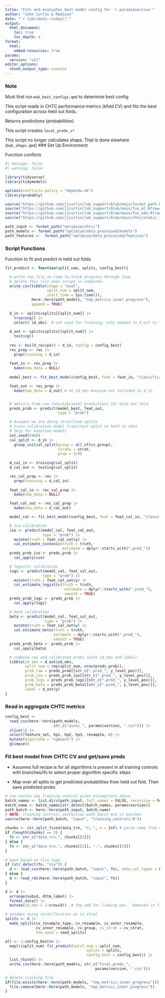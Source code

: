 ```yaml
---
title: "Fits and evaluates best model config for `r params$version`"
author: "John Curtin & Madison"
date: "`r lubridate::today()`"
output: 
  html_document:
    toc: true 
    toc_depth: 4
format:
  html:
    embed-resources: true
params:
  version: "v11"
editor_options: 
  chunk_output_type: console
---
```


### Note 

Must first run `mak_best_configs.qmd` to determine best config

This script reads in CHTC performance metrics (kfold CV) and fits the best configuration across held out folds. 

Returns predictions (probabilities)

This script creates `local_preds_v*`

This script no longer calculates shaps.  That is done elswhere (`mak_shaps.qmd`)
### Set Up Environment

Function conflicts
```r
#| message: false
#| warning: false

library(tidyverse)
library(tidymodels)

options(conflicts.policy = "depends.ok")
library(probably)

source("https://github.com/jjcurtin/lab_support/blob/main/format_path.R?raw=true")
source("https://github.com/jjcurtin/lab_support/blob/main/fun_ml.R?raw=true")
source("https://github.com/jjcurtin/lab_support/blob/main/fun_eda.R?raw=true")
source("https://github.com/jjcurtin/lab_support/blob/main/chtc/static_files/fun_chtc.R?raw=true")

path_input <- format_path("optimize/chtc/")
path_models <- format_path("optimize/data_processed/models")
path_features <-  format_path("optimize/data_processed/features")
```

### Script Functions

Function to fit and predict in held out folds
```r
fit_predict <- function(split_num, splits, config_best){

  # write tmp file to repo to track progress through loop
  # delete this file when script is complete.  
  write_csv(tibble(stage = "eval",
                   split_num = split_num,
                   start_time = Sys.time()),
            here::here(path_models, "tmp_metrics_inner_progress"),
            append = TRUE)
  
  d_in <- splits$splits[[split_num]] |>
    training() |> 
    select(-id_obs)  # not used for training; only needed in d_out to tag for later joins 
  
  d_out <- splits$splits[[split_num]] |>
    testing()
    
  rec <- build_recipe(d = d_in, config = config_best)
  rec_prep <- rec |> 
    prep(training = d_in)
  
  feat_in <- rec_prep |> 
    bake(new_data = NULL) 
  
  model_best <- fit_best_model(config_best, feat = feat_in, "classification")

  feat_out <- rec_prep |> 
    bake(new_data = d_out) # no id_obs because not included in d_in


  # metrics from raw (uncalibrated) predictions for held out fold
  preds_prob <- predict(model_best, feat_out,
                        type = "prob")

  # Assumes we are doing stratified splits
  # train calibration model train/test split on held in data
  # Skip for baseline models
  set.seed(2468)
  cal_split <- d_in |> 
    group_initial_split(group = all_of(cv_group), 
                        strata = strat,
                        prop = 3/4)
  
  d_cal_in <- training(cal_split) 
  d_cal_out <- testing(cal_split)

  rec_cal_prep <- rec |>
    prep(training = d_cal_in)
    
  feat_cal_in <- rec_cal_prep |> 
    bake(new_data = NULL) 

  feat_cal_out <- rec_cal_prep |>  
    bake(new_data = d_cal_out) 

  model_cal <- fit_best_model(config_best, feat = feat_cal_in, "classification")

  # iso calibration
  iso <- predict(model_cal, feat_cal_out,
                 type = "prob") |> 
    mutate(truth = feat_cal_out$y) |> 
    cal_estimate_isotonic(truth = truth,
                          estimate = dplyr::starts_with(".pred_"))
  preds_prob_iso <- preds_prob |> 
    cal_apply(iso)

  # logistic calibration
  logi <- predict(model_cal, feat_cal_out,
                 type = "prob") |>
    mutate(truth = feat_cal_out$y) |>
    cal_estimate_logistic(truth = truth,
                           estimate = dplyr::starts_with(".pred_"),
                           smooth = TRUE)
  preds_prob_logi <- preds_prob |>
    cal_apply(logi)

  # beta calibration
  beta <- predict(model_cal, feat_cal_out,
                  type = "prob") |>
    mutate(truth = feat_cal_out$y) |>
    cal_estimate_beta(truth = truth,
                      estimate = dplyr::starts_with(".pred_"),
                      smooth = TRUE)
  preds_prob_beta <- preds_prob |>
    cal_apply(beta)

  # combine raw and calibrated probs (with id_obs and label)
  tibble(id_obs = d_out$id_obs,
         split_num = rep(split_num, nrow(preds_prob)),
         prob_raw = preds_prob[[str_c(".pred_", y_level_pos)]],
         prob_iso = preds_prob_iso[[str_c(".pred_", y_level_pos)]],
         prob_logi = preds_prob_logi[[str_c(".pred_", y_level_pos)]],
         prob_beta = preds_prob_beta[[str_c(".pred_", y_level_pos)]],
         label = d_out$y) 
}
```


### Read in aggregate CHTC metrics 
```r
config_best <- 
  read_csv(here::here(path_models, 
                      str_c("auroc_", params$version, ".csv"))) |> 
  slice(1) |> 
  select(feature_set, hp1, hp2, hp3, resample, n) |> 
  mutate(algorithm = "xgboost") |>
  glimpse()
```

### Fit best model from  CHTC CV and get/save preds

- Assumes full recipe is for all algorithms is present in all training controls with branches/ifs to select proper algorithm specific steps

- Map over all splits to get predicted probabilities from held out fold. Then save predicted probs

```r
# can source any training control given assumptions above
batch_names <- list.dirs(path_input, full.names = FALSE, recursive = FALSE)
batch_name <- batch_names[str_detect(batch_names, params$version)]
path_batch <- here::here(path_input, batch_name)
# NOTE: training controls overwrites path_batch but it matches   
source(here::here(path_batch, "input", "training_controls.R"))
          
chunks <- str_split_fixed(data_trn, "\\.", n = Inf) # parse name from extensions
if (length(chunks) == 2) {
  fn <- str_c("data_trn.", chunks[[2]])
} else {
  fn <- str_c("data_trn.", chunks[[2]], ".", chunks[[3]])
}
  
# open based on file type
if (str_detect(fn, "csv")) {
  d <- read_csv(here::here(path_batch, "input", fn), show_col_types = FALSE) 
} else {
  d <- read_rds(here::here(path_batch, "input", fn))
}

d <- d |> 
  arrange(subid, dttm_label) |> 
  format_data() |> 
  mutate(id_obs = 1:nrow(d))  # tmp add for linking obs.  Removed in fit_predict()

# assumes using stratification on cv_strat
splits <- d |> 
  make_splits(cv_resample_type, cv_resample, cv_outer_resample, 
              cv_inner_resample, cv_group, cv_strat = cv_strat,
              the_seed = seed_splits)

all <- 1:config_best$n |> 
  map(\(split_num) fit_predict(split_num = split_num, 
                                     splits = splits, 
                                     config_best = config_best)) |> 
  list_rbind() |> 
  write_csv(here::here(path_models, str_c("local_preds_", 
                                         params$version, ".csv")))

# delete tracking file
if(file.exists(here::here(path_models, "tmp_metrics_inner_progress"))) {
  file.remove(here::here(path_models, "tmp_metrics_inner_progress"))
}
```
